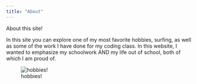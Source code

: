 ```yaml
---
title: "About"
---
```


About this site!

In this site you can explore one of my most favorite hobbies, surfing, as well as some of the work I have done for my coding class. In this website, I wanted to emphasize my schoolwork AND my life out of school, both of which I am proud of. 


![hobbies!](surfxtidyverse.png)








